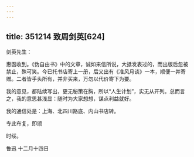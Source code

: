 ```yaml
---
---
---
```

title: 351214 致周剑英[624]
---




剑英先生：

惠函收到。《伪自由书》中的文章，诚如来信所说，大抵发表过的，而出版后忽被禁止，殊可笑。今已托书店寄上一册，后又出有《准风月谈》一本，顺便一并寄赠。二者皆手头所有，并非买来，万勿以代价寄下为要。

我的意见，都陆续写出，更无秘策在胸，所以“人生计划”，实无从开列。总而言之，我的意思甚浅显：随时为大家想想，谋点利益就好。

我的通信处是：上海、北四川路底、内山书店转。

专此布复，即颂

时绥。

鲁迅 十二月十四日